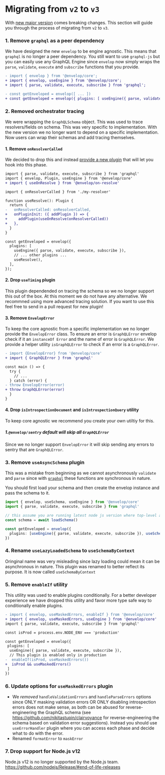 # Migrating from `v2` to `v3`

With [new major version](https://github.com/n1ru4l/envelop/pull/1487) comes breaking changes. This section will guide you through the process of migrating from `v2` to `v3`.

### 1. Remove `graphql` as a peer dependency

We have designed the new `envelop` to be engine agnostic. This means that `graphql` is no longer a peer dependency. You still want to use `graphql-js` but you can easily use any GraphQL Engine since `envelop` now simply wraps the `parse`, `validate`, `execute` and `subscribe` functions that you provide.

```diff
- import { envelop } from '@envelop/core';
+ import { envelop, useEngine } from '@envelop/core';
+ import { parse, validate, execute, subscribe } from 'graphql';

- const getEnveloped = envelop([ ... ])
+ const getEnveloped = envelop({ plugins: [ useEngine({ parse, validate, execute, subscribe }), ... ] })
```

### 2. Removed orchestrator tracing

We were wrapping the `GraphQLSchema` object. This was used to trace resolvers/fields on schema. This was very specific to implementation. With the new version we no longer want to depend on a specific implementation. Now users can wrap their schemas and add tracing themselves.

#### 1. Remove `onResolverCalled`

We decided to drop this and instead [provide a new plugin](https://github.com/n1ru4l/envelop/pull/1500) that will let you hook into this phase.

```diff
import { parse, validate, execute, subscribe } from 'graphql'
import { envelop, Plugin, useEngine } from '@envelop/core'
+ import { useOnResolve } from '@envelop/on-resolve'

import { onResolverCalled } from './my-resolver'

function useResolve(): Plugin {
  return {
-   onResolverCalled: onResolverCalled,
+   onPluginInit: ({ addPlugin }) => {
+     addPlugin(useOnResolve(onResolverCalled))
+   },
  }
}

const getEnveloped = envelop({
  plugins: [
    useEngine({ parse, validate, execute, subscribe }),
    // ... other plugins ...
    useResolve(),
  ],
});
```

#### 2. Drop `useTiming` plugin

This plugin dependended on tracing the schema so we no longer support this out of the box. At this moment we do not have any alternative. We recommned using more advanced tracing solution. If you want to use this feel free to send in a pull request for new plugin!

#### 3. Remove `EnvelopError`

To keep the core agnostic from a specific implementation we no longer provide the `EnvelopError` class. To ensure an error is `GraphQLError` envelop check if it an `instanceOf Error` and the name of error is `GraphQLError`. We provide a helper utility `isGraphQLError` to check if an error is a `GraphQLError`.

```diff
- import {EnvelopError} from '@envelop/core'
+ import { GraphQLError } from 'graphql'

const main () => {
  try {
    // ...
  } catch (error) {
- throw EnvelopError(error)
+ throw GraphQLError(error)
  }
}
```

#### 4. Drop `isIntrospectionDocument` and `isIntrospectionQuery` utility

To keep core agnostic we recommend you create your own utiltiy for this.

##### 1.`@envelop/sentry` default will skip all `GraphQLError`

Since we no longer support `EnvelopError` it will skip sending any errors to sentry that are `GraphQLError`.

### 3. Remove `useAsyncSchema` plugin

This was a mistake from beginning as we cannot asynchronously `validate` and `parse` since with [`graphql`](https://github.com/graphql/graphql-js) these functions are synchronous in nature.

You should first load your schema and then create the envelop instance and pass the schema to it.

```ts
import { envelop, useSchema, useEngine } from '@envelop/core'
import { parse, validate, execute, subscribe } from 'graphql'

// this assume you are running latest node js version where top-level await is supported
const schema = await loadSchema()

const getEnveloped = envelop({
  plugins: [useEngine({ parse, validate, execute, subscribe }), useSchema(schema)]
})
```

### 4. Rename `useLazyLoadedSchema` to `useSchemaByContext`

Oringinal name was very misleading since lazy loading could mean it can be asynchronous in nature. This plugin was renamed to better reflect its purpose. It is now called `useSchemaByContext`

### 5. Remove `enableIf` utility

This utility was used to enable plugins conditionally. For a better developer experience we have dropped this utility and favor more type safe way to conditionally enable plugins.

```diff
- import { envelop, useMaskedErrors, enableIf } from '@envelop/core'
+ import { envelop, useMaskedErrors, useEngine } from '@envelop/core'
import { parse, validate, execute, subscribe } from 'graphql'

const isProd = process.env.NODE_ENV === 'production'

const getEnveloped = envelop({
 plugins: [
  useEngine({ parse, validate, execute, subscribe }),
  // This plugin is enabled only in production
-  enableIf(isProd, useMaskedErrors())
+  isProd && useMaskedErrors()
 ]
})
```

### 6. Update options for `useMaskedErrors` plugin

- We _removed_ `handleValidationErrors` and `handleParseErrors` options since ONLY masking validation errors OR ONLY disabling introspection errors does not make sense, as both can be abused for reverse-engineering the GraphQL schema (see https://github.com/nikitastupin/clairvoyance for reverse-engineering the schema based on validation error suggestions). Instead you should use `useErrorHandler` plugin where you can access each phase and decide what to do with the error.
- Renamed `formatError` to `maskError`

### 7. Drop support for Node.js v12

Node.js v12 is no longer supported by the Node.js team. https://github.com/nodejs/Release/#end-of-life-releases
